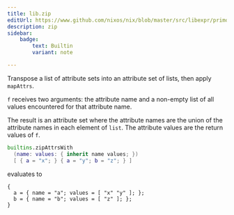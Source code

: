```yaml
---
title: lib.zip
editUrl: https://www.github.com/nixos/nix/blob/master/src/libexpr/primops.cc
description: zip
sidebar:
    badge: 
        text: Builtin
        variant: note

---
```



Transpose a list of attribute sets into an attribute set of lists,
then apply `mapAttrs`.

`f` receives two arguments: the attribute name and a non-empty
list of all values encountered for that attribute name.

The result is an attribute set where the attribute names are the
union of the attribute names in each element of `list`. The attribute
values are the return values of `f`.

```nix
builtins.zipAttrsWith
  (name: values: { inherit name values; })
  [ { a = "x"; } { a = "y"; b = "z"; } ]
```

evaluates to

```
{
  a = { name = "a"; values = [ "x" "y" ]; };
  b = { name = "b"; values = [ "z" ]; };
}
```

